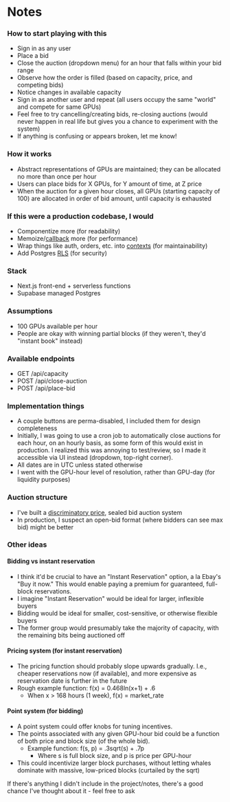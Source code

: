 # Notes

### How to start playing with this

- Sign in as any user
- Place a bid
- Close the auction (dropdown menu) for an hour that falls within your bid range
- Observe how the order is filled (based on capacity, price, and competing bids)
- Notice changes in available capacity
- Sign in as another user and repeat (all users occupy the same "world" and compete for same GPUs)
- Feel free to try cancelling/creating bids, re-closing auctions (would never happen in real life but gives you a chance to experiment with the system)
- If anything is confusing or appears broken, let me know!

### How it works

- Abstract representations of GPUs are maintained; they can be allocated no more than once per hour
- Users can place bids for X GPUs, for Y amount of time, at Z price
- When the auction for a given hour closes, all GPUs (starting capacity of 100) are allocated in order of bid amount, until capacity is exhausted

### If this were a production codebase, I would

- Componentize more (for readability)
- Memoize/[callback](https://react.dev/reference/react/useCallback) more (for performance)
- Wrap things like auth, orders, etc. into [contexts](https://react.dev/reference/react/createContext) (for maintainability)
- Add Postgres [RLS](https://www.postgresql.org/docs/current/ddl-rowsecurity.html) (for security)

### Stack

- Next.js front-end + serverless functions
- Supabase managed Postgres

### Assumptions

- 100 GPUs available per hour
- People are okay with winning partial blocks (if they weren't, they'd "instant book" instead)

### Available endpoints

- GET /api/capacity
- POST /api/close-auction
- POST /api/place-bid

### Implementation things

- A couple buttons are perma-disabled, I included them for design completeness
- Initially, I was going to use a cron job to automatically close auctions for each hour, on an hourly basis, as some form of this would exist in production. I realized this was annoying to test/review, so I made it accessible via UI instead (dropdown, top-right corner).
- All dates are in UTC unless stated otherwise
- I went with the GPU-hour level of resolution, rather than GPU-day (for liquidity purposes)

### Auction structure

- I've built a [discriminatory price](https://en.wikipedia.org/wiki/Multiunit_auction), sealed bid auction system
- In production, I suspect an open-bid format (where bidders can see max bid) might be better

### Other ideas

#### Bidding vs instant reservation

- I think it'd be crucial to have an "Instant Reservation" option, a la Ebay's "Buy it now." This would enable paying a premium for guaranteed, full-block reservations.
- I imagine "Instant Reservation" would be ideal for larger, inflexible buyers
- Bidding would be ideal for smaller, cost-sensitive, or otherwise flexible buyers
- The former group would presumably take the majority of capacity, with the remaining bits being auctioned off

#### Pricing system (for instant reservation)

- The pricing function should probably slope upwards gradually. I.e., cheaper reservations now (if available), and more expensive as reservation date is further in the future
- Rough example function: f(x) = 0.468ln(x+1) + .6
  - When x > 168 hours (1 week), f(x) = market_rate

#### Point system (for bidding)

- A point system could offer knobs for tuning incentives.
- The points associated with any given GPU-hour bid could be a function of both price and block size (of the whole bid).
  - Example function: f(s, p) = .3sqrt(s) + .7p
    - Where s is full block size, and p is price per GPU-hour
- This could incentivize larger block purchases, without letting whales dominate with massive, low-priced blocks (curtailed by the sqrt)

If there's anything I didn't include in the project/notes, there's a good chance I've thought about it - feel free to ask
